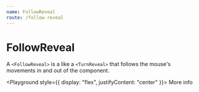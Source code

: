 ```yaml
---
name: FollowReveal
route: /follow-reveal
---
```


# FollowReveal

A `<FollowReveal>` is a like a `<TurnReveal>` that follows the mouse's movements in and out of the component.


<Props of={FollowReveal} />

<Playground style={{ display: "flex", justifyContent: "center" }}>
  <FollowReveal back={PlaceHolderImage}>
    <Front>More info</Front>
  </FollowReveal>
</Playground>
